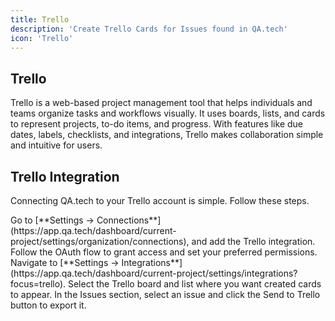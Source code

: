 ```yaml
---
title: Trello
description: 'Create Trello Cards for Issues found in QA.tech'
icon: 'Trello'
---
```


## Trello

Trello is a web-based project management tool that helps individuals and teams organize tasks and workflows visually. It uses boards, lists, and cards to represent projects, to-do items, and progress. With features like due dates, labels, checklists, and integrations, Trello makes collaboration simple and intuitive for users.

## Trello Integration

Connecting QA.tech to your Trello account is simple. Follow these steps.

<Steps>
  <Step title="Connect to Trello">
    Go to [**Settings →
    Connections**](https://app.qa.tech/dashboard/current-project/settings/organization/connections),
    and add the Trello integration. Follow the OAuth flow to grant access and
    set your preferred permissions.
  </Step>
  <Step title="Configure the Project">
    Navigate to [**Settings →
    Integrations**](https://app.qa.tech/dashboard/current-project/settings/integrations?focus=trello).
    Select the Trello board and list where you want created cards to appear.
  </Step>
  <Step title="Export an Issue">
    In the Issues section, select an issue and click the Send to Trello button
    to export it.
  </Step>
</Steps>
